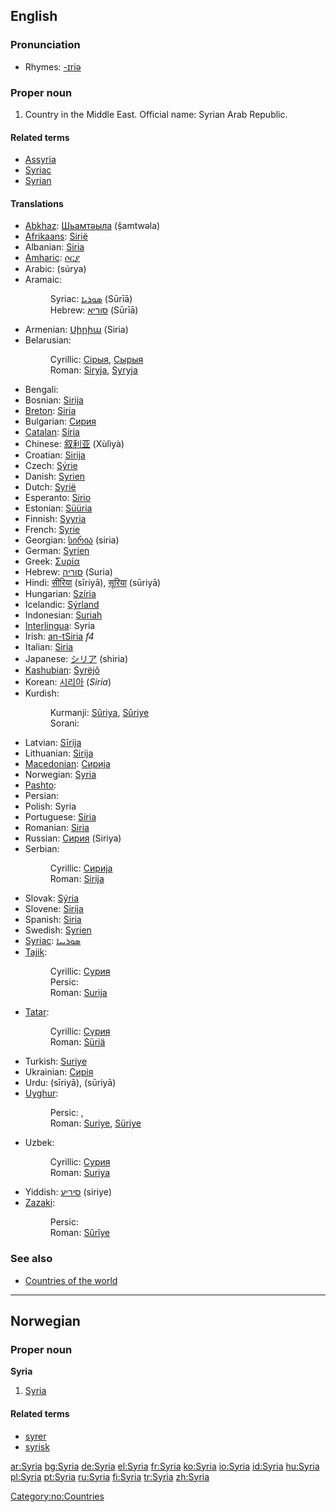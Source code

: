 ==English==
{{wikipedia}}

===Pronunciation===
* Rhymes: [[Rhymes:English:-ɪriə|-ɪriə]]

===Proper noun===
{{en-proper noun}}

# Country in the Middle East. Official name: Syrian Arab Republic.

====Related terms====
* [[Assyria]]
* [[Syriac]]
* [[Syrian]]

====Translations====
{{top}}
* [[Abkhaz]]: [[Шьамтәыла]] (ṣ̌amtwəla)
* [[Afrikaans]]: [[Sirië]]
* Albanian: [[Siria]]
* [[Amharic]]: [[ሶርያ]]
* Arabic: {{ARchar|[[سوريا]]}} (súrya) {{f}}
* Aramaic:
*: Syriac: [[ܣܘܪܝܐ]] (Sūrīā)
*: Hebrew: [[סוריא]] (Sūrīā)
* Armenian: [[Սիրիա]] (Siria)
* Belarusian:
*: Cyrillic: [[Сірыя]], [[Сырыя]]
*: Roman: [[Siryja]], [[Syryja]]
* Bengali: {{BNchar|[[সিরিয়া]]}}
* Bosnian: [[Sirija#Bosnian|Sirija]] {{f}}
* [[Breton]]: [[Siria]]
* Bulgarian: [[Сирия]]
* [[Catalan]]: [[Síria]]
* Chinese: [[叙利亚]] (Xùlìyà)
* Croatian: [[Sirija#Croatian|Sirija]] {{f}}
* Czech: [[Sýrie]] {{f}}
* Danish: [[Syrien]]
* Dutch: [[Syrië]]
* Esperanto: [[Sirio]]
* Estonian: [[Süüria]]
* Finnish: [[Syyria]]
* French: [[Syrie]] {{f}}
* Georgian: [[სირია]] (siria)
* German: [[Syrien]] {{n}}
* Greek: [[Συρία]] {{f}}
* Hebrew: [[סוריה]] (Suria)
* Hindi: [[सीरिया]] (sīriyā), [[सूरिया]] (sūriyā)
* Hungarian: [[Szíria]]
* Icelandic: [[Sýrland]]
* Indonesian: [[Suriah]]
* [[Interlingua]]: Syria
* Irish: [[an-tSiria]] ''f4''
* Italian: [[Siria]]
* Japanese: [[シリア]] (shiria)
* [[Kashubian]]: [[Syrëjô]]
* Korean: [[시리아]] (''Siria'')
* Kurdish:
*: Kurmanji: [[Sûriya]], [[Sûriye]]
*: Sorani: {{KUchar|[[سوریا]]}}
{{mid}}
* Latvian: [[Sīrija]]
* Lithuanian: [[Sirija]]
* [[Macedonian]]: [[Сирија]] {{f}}
* Norwegian: [[#Norwegian|Syria]]
* [[Pashto]]: {{PSchar|[[سورية]]}}
* Persian: {{FAchar|[[سوریه]]}}
* Polish: Syria
* Portuguese: [[Síria]]
* Romanian: [[Siria]] {{f}}
* Russian: [[Сирия]] (Siriya)
* Serbian:
*: Cyrillic: [[Сирија#Serbian|Сирија]] {{f}}
*: Roman: [[Sirija#Serbian|Sirija]] {{f}}
* Slovak: [[Sýria]]
* Slovene: [[Sirija]]
* Spanish: [[Siria]] {{f}}
* Swedish: [[Syrien]]
* [[Syriac]]: [[ܣܘܪܝܝܐ]]
* [[Tajik]]:
*: Cyrillic: [[Сурия]]
*: Persic: {{FAchar|[[سوریه]]}}
*: Roman: [[Surija]]
* [[Tatar]]:
*: Cyrillic: [[Сүрия]]
*: Roman: [[Süriä]]
* Turkish: [[Suriye]]
* Ukrainian: [[Сирія]]
* Urdu: {{URchar|[[سیریا]]}} (sīriyā), {{URchar|[[سوریا]]}} (sūriyā)
* [[Uyghur]]:
*: Persic: {{FAchar|[[سۇرىي]]}}, {{FAchar|[[سۈرىيە]]}}
*: Roman: [[Suriye]], [[Süriye]]
* Uzbek:
*: Cyrillic: [[Сурия]]
*: Roman: [[Suriya]]
* Yiddish: [[סיריע]] (siriye)
* [[Zazaki]]:
*: Persic: {{KUchar|[[سووریە]]}}
*: Roman: [[Sûrîye]]
{{bottom}}

===See also===
* [[Appendix:Countries of the world|Countries of the world]]

----

==Norwegian==

===Proper noun===
'''Syria'''

# [[#English|Syria]]

====Related terms====
* [[syrer]]
* [[syrisk]]

[[Category:no:Countries]]

[[ar:Syria]]
[[bg:Syria]]
[[de:Syria]]
[[el:Syria]]
[[fr:Syria]]
[[ko:Syria]]
[[io:Syria]]
[[id:Syria]]
[[hu:Syria]]
[[pl:Syria]]
[[pt:Syria]]
[[ru:Syria]]
[[fi:Syria]]
[[tr:Syria]]
[[zh:Syria]]